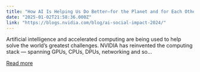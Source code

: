 ```yaml
---
title: "How AI Is Helping Us Do Better—for the Planet and for Each Other"
date: "2025-01-02T21:58:36.000Z"
link: "https://blogs.nvidia.com/blog/ai-social-impact-2024/"
---
```


Artificial intelligence and accelerated computing are being used to help solve the world’s greatest challenges. NVIDIA has reinvented the computing stack — spanning GPUs, CPUs, DPUs, networking and so...

[Read more](https://blogs.nvidia.com/blog/ai-social-impact-2024/)
